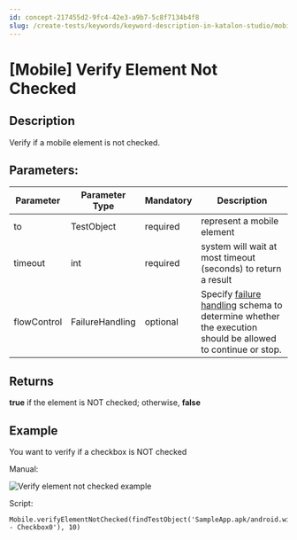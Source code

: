 ```yaml
---
id: concept-217455d2-9fc4-42e3-a9b7-5c8f7134b4f8
slug: /create-tests/keywords/keyword-description-in-katalon-studio/mobile-keywords/mobile-verify-element-not-checked
---
```


# \[Mobile\] Verify Element Not Checked

## Description

Verify if a mobile element is not checked.

## Parameters:

<table><tr><th>Parameter</th><th>Parameter Type</th><th>Mandatory</th><th>Description</th></tr><tbody><tr><td>to</td><td>TestObject</td><td>required</td><td>represent a mobile element</td></tr><tr><td>timeout</td><td>int</td><td>required</td><td>system will wait at most timeout (seconds) to return a result</td></tr><tr><td>flowControl</td><td>FailureHandling</td><td>optional</td><td>Specify <a href="/maintain/configure-failure-handling-settings-in-katalon-studio" >failure handling</a> schema to determine whether the execution should be allowed to continue or stop.</td></tr></tbody></table>

## Returns

**true** if the element is NOT checked; otherwise, **false**

## Example

You want to verify if a checkbox is NOT checked

Manual:

<img src="/doc_images/Documents/Create_tests/Keywords/Keywords_Description_In_Katalon_Studio/Mobile-Keywords/mobile-verify-element-not-checked/Pictures/Verify-element-not-checked.png" alt="Verify element not checked example" />

Script:

```
Mobile.verifyElementNotChecked(findTestObject('SampleApp.apk/android.widget.CheckBox - Checkbox0'), 10)

```